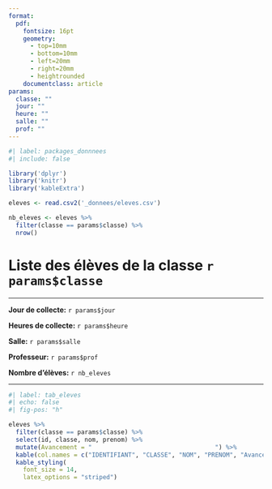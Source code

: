 ```yaml
---
format: 
  pdf:
    fontsize: 16pt
    geometry:
      - top=10mm
      - bottom=10mm
      - left=20mm
      - right=20mm
      - heightrounded
    documentclass: article
params:
  classe: ""
  jour: ""
  heure: ""
  salle: ""
  prof: ""
---
```


```r
#| label: packages_donnnees
#| include: false

library('dplyr')
library('knitr')
library('kableExtra')

eleves <- read.csv2('_donnees/eleves.csv')

nb_eleves <- eleves %>% 
  filter(classe == params$classe) %>% 
  nrow()
```

# Liste des élèves de la classe `r params$classe`

***

**Jour de collecte:** `r params$jour`

**Heures de collecte:** `r params$heure`

**Salle:** `r params$salle`

**Professeur:** `r params$prof`

**Nombre d'élèves:** `r nb_eleves`

***

```r
#| label: tab_eleves
#| echo: false
#| fig-pos: "h"

eleves %>% 
  filter(classe == params$classe) %>% 
  select(id, classe, nom, prenom) %>% 
  mutate(Avancement = "                                  ") %>% 
  kable(col.names = c("IDENTIFIANT", "CLASSE", "NOM", "PRENOM", "Avancement")) %>% 
  kable_styling(
    font_size = 14,
    latex_options = "striped")
```
